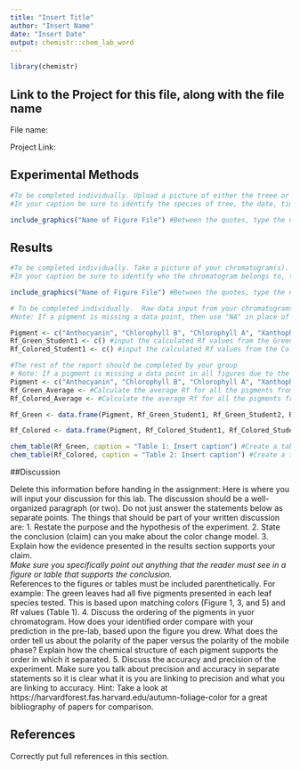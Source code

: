 ```yaml
---
title: "Insert Title"
author: "Insert Name"
date: "Insert Date"
output: chemistr::chem_lab_word
---
```


```r
library(chemistr)
```

## Link to the Project for this file, along with the file name

File name:

Project Link: 

## Experimental Methods
```r
#To be completed individually. Upload a picture of either the treee or individual leaves that were used in the experiment.   
#In your caption be sure to identify the species of tree, the date, time, and location the leaves were obtained.

include_graphics("Name of Figure File") #Between the quotes, type the name of your image file EXACTLY as it appears in the file you uploaded.
```

## Results

```r
#To be completed individually. Take a picture of your chromatogram(s).  Each person should have a chromatogram that represents the green leaf extract and the colored leaf extract.  Then upload it into the same folder that you saved your lab write-up.  This will allow you to use the included graphics function below.  
#In your caption be sure to identify who the chromatogram belongs to, the mobile phase and stationary phase used and the identity of the pigments.  See the lab instructions for an example photo and caption.

include_graphics("Name of Figure File") #Between the quotes, type the name of your image file EXACTLY as it appears in the file you uploaded.
```




```r
# To be completed individually.  Raw data input from your chromatograms.
#Note: If a pigment is missing a data point, then use "NA" in place of the value  

Pigment <- c("Anthocyanin", "Chlorophyll B", "Chlorophyll A", "Xanthophyll", "Carotenoid")
Rf_Green_Student1 <- c() #input the calculated Rf values from the Green leaf chromatogram
Rf_Colored_Student1 <- c() #input the calculated Rf values from the Colored leaf chromatogram

```


```r
#The rest of the report should be completed by your group
# Note: If a pigment is missing a data point in all figures due to the pigment not being present, then use "NA" in place of the value. 
Pigment <- c("Anthocyanin", "Chlorophyll B", "Chlorophyll A", "Xanthophyll", "Carotenoid")
Rf_Green_Average <- #Calculate the average Rf for all the pigments from the green leaves
Rf_Colored_Average <- #Calculate the average Rf for all the pigments from the colored leaves

Rf_Green <- data.frame(Pigment, Rf_Green_Student1, Rf_Green_Student2, Rf_Green_Student3, Rf_Green_Average)

Rf_Colored <- data.frame(Pigment, Rf_Colored_Student1, Rf_Colored_Student2, Rf_Colored_Student3, Rf_Green_Average)

chem_table(Rf_Green, caption = "Table 1: Insert caption") #Create a table of individual plus average green-leaf results
chem_table(Rf_Colored, caption = "Table 2: Insert caption") #Create a table of individual plus average colored-leaf results
```



##Discussion

Delete this information before handing in the assignment:
Here is where you will input your discussion for this lab. The discussion should be a well-organized paragraph (or two). Do not just answer the statements below as separate points.  The things that should be part of your written discussion are:
1.  Restate the purpose and the hypothesis of the experiment.
2.  State the conclusion (claim) can you make about the color change model.
3.  Explain how the evidence presented in the results section supports your claim.  
      *Make sure you specifically point out anything that the reader must see in a figure or table that supports the conclusion.  
      *References to the figures or tables must be included parenthetically.  For example:  The green leaves had all five pigments presented in each leaf species tested.  This is based upon matching colors (Figure 1, 3, and 5) and Rf values (Table 1).
4.  Discuss the ordering of the pigments in yuor chromatogram.  How does your identified order compare with your prediction in the pre-lab, based upon the figure you drew.  What does the order tell us about the polarity of the paper versus the polarity of the mobile phase?  Explain how the chemical structure of each pigment supports the order in which it separated.
5. Discuss the accuracy and precision of the experiment.  Make sure you talk about precision and accuracy in separate statements so it is clear what it is you are linking to precision and what you are linking to accuracy. Hint: Take a look at https://harvardforest.fas.harvard.edu/autumn-foliage-color for a great bibliography of papers for comparison.



## References

Correctly put full references in this section.
